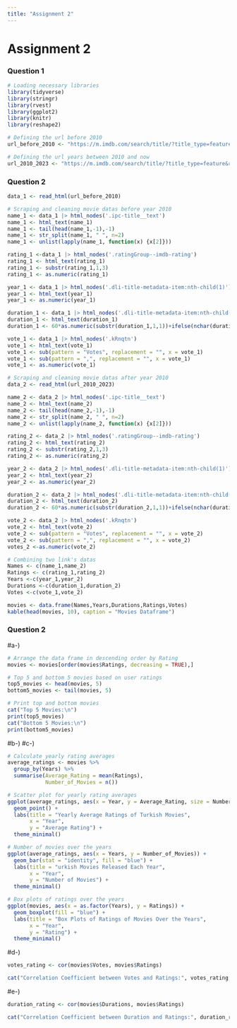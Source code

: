 ```yaml
---
title: "Assignment 2"
---
```


# Assignment 2

### Question 1
```r
# Loading necessary libraries
library(tidyverse)
library(stringr)
library(rvest)
library(ggplot2)
library(knitr)
library(reshape2)

# Defining the url before 2010
url_before_2010 <- "https://m.imdb.com/search/title/?title_type=feature&release_date=,2009-12-31&sort=moviemeter,asc&num_votes=2500,&country_of_origin=TR&count=250"

# Defining the url years between 2010 and now
url_2010_2023 <- "https://m.imdb.com/search/title/?title_type=feature&release_date=2010-01-01,2023-12-31&sort=moviemeter,asc&num_votes=2500,&country_of_origin=TR&count=250"

```

### Question 2
```r
data_1 <- read_html(url_before_2010)

# Scraping and cleaning movie datas before year 2010
name_1 <- data_1 |> html_nodes('.ipc-title__text')
name_1 <- html_text(name_1)
name_1 <- tail(head(name_1,-1),-1)
name_1 <- str_split(name_1, " ", n=2)
name_1 <- unlist(lapply(name_1, function(x) {x[2]}))

rating_1 <-data_1 |> html_nodes('.ratingGroup--imdb-rating')
rating_1 <- html_text(rating_1)
rating_1 <- substr(rating_1,1,3)
rating_1 <- as.numeric(rating_1)

year_1 <- data_1 |> html_nodes('.dli-title-metadata-item:nth-child(1)')
year_1 <- html_text(year_1)
year_1 <- as.numeric(year_1)

duration_1 <- data_1 |> html_nodes('.dli-title-metadata-item:nth-child(2)')
duration_1 <- html_text(duration_1)
duration_1 <- 60*as.numeric(substr(duration_1,1,1))+ifelse(nchar(duration_1)>2,as.integer(substring(duration_1,nchar(duration_1)-2,nchar(duration_1)-1)),0)

vote_1 <- data_1 |> html_nodes('.kRnqtn')
vote_1 <- html_text(vote_1)
vote_1 <- sub(pattern = "Votes", replacement = "", x = vote_1)
vote_1 <- sub(pattern = ",", replacement = "", x = vote_1)
vote_1 <- as.numeric(vote_1)

# Scraping and cleaning movie datas after year 2010
data_2 <- read_html(url_2010_2023)

name_2 <- data_2 |> html_nodes('.ipc-title__text')
name_2 <- html_text(name_2)
name_2 <- tail(head(name_2,-1),-1)
name_2 <- str_split(name_2, " ", n=2)
name_2 <- unlist(lapply(name_2, function(x) {x[2]}))

rating_2 <- data_2 |> html_nodes('.ratingGroup--imdb-rating')
rating_2 <- html_text(rating_2)
rating_2 <- substr(rating_2,1,3)
rating_2 <- as.numeric(rating_2)

year_2 <- data_2 |> html_nodes('.dli-title-metadata-item:nth-child(1)')
year_2 <- html_text(year_2)
year_2 <- as.numeric(year_2)

duration_2 <- data_2 |> html_nodes('.dli-title-metadata-item:nth-child(2)')
duration_2 <- html_text(duration_2)
duration_2 <- 60*as.numeric(substr(duration_2,1,1))+ifelse(nchar(duration_2)>2,as.integer(substring(duration_2,nchar(duration_2)-2,nchar(duration_2)-1)),0)

vote_2 <- data_2 |> html_nodes('.kRnqtn')
vote_2 <- html_text(vote_2)
vote_2 <- sub(pattern = "Votes", replacement = "", x = vote_2)
vote_2 <- sub(pattern = ",", replacement = "", x = vote_2)
votes_2 <-as.numeric(vote_2)

# Combining two link's datas
Names <- c(name_1,name_2)
Ratings <- c(rating_1,rating_2)
Years <-c(year_1,year_2)
Durations <-c(duration_1,duration_2)
Votes <-c(vote_1,vote_2)

movies <- data.frame(Names,Years,Durations,Ratings,Votes)
kable(head(movies, 10), caption = "Movies Dataframe")
```

### Question 2
#a-)

```r
# Arrange the data frame in descending order by Rating
movies <- movies[order(movies$Ratings, decreasing = TRUE),]

# Top 5 and bottom 5 movies based on user ratings
top5_movies <- head(movies, 5)
bottom5_movies <- tail(movies, 5)

# Print top and bottom movies
cat("Top 5 Movies:\n")
print(top5_movies)
cat("Bottom 5 Movies:\n")
print(bottom5_movies)
```

#b-)
#c-)

```r
# Calculate yearly rating averages
average_ratings <- movies %>%
  group_by(Years) %>%
  summarise(Average_Rating = mean(Ratings),
            Number_of_Movies = n())

# Scatter plot for yearly rating averages
ggplot(average_ratings, aes(x = Year, y = Average_Rating, size = Number_of_Movies)) +
  geom_point() +
  labs(title = "Yearly Average Ratings of Turkish Movies",
       x = "Year",
       y = "Average Rating") +
  theme_minimal()

# Number of movies over the years
ggplot(average_ratings, aes(x = Years, y = Number_of_Movies)) +
  geom_bar(stat = "identity", fill = "blue") +
  labs(title = "urkish Movies Released Each Year",
       x = "Year",
       y = "Number of Movies") +
  theme_minimal()

# Box plots of ratings over the years
ggplot(movies, aes(x = as.factor(Years), y = Ratings)) +
  geom_boxplot(fill = "blue") +
  labs(title = "Box Plots of Ratings of Movies Over the Years",
       x = "Year",
       y = "Rating") +
  theme_minimal()
```

#d-)

```r
votes_rating <- cor(movies$Votes, movies$Ratings)

cat("Correlation Coefficient between Votes and Ratings:", votes_rating, "\n")
```

#e-)

```r
duration_rating <- cor(movies$Durations, movies$Ratings)

cat("Correlation Coefficient between Duration and Ratings:", duration_rating, "\n")
```


